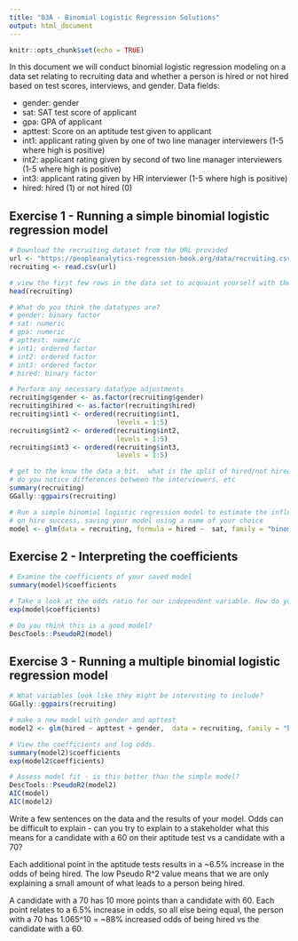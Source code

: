```yaml
---
title: "03A - Binomial Logistic Regression Solutions"
output: html_document
---
```

  
```r
knitr::opts_chunk$set(echo = TRUE)
```

In this document we will conduct binomial logistic regression modeling on a data set relating to recruiting data and whether a person is hired or not hired based on test scores, interviews, and gender.  Data fields: 

  - gender: gender
  - sat: SAT test score of applicant
  - gpa: GPA of applicant
  - apttest: Score on an aptitude test given to applicant
  - int1: applicant rating given by one of two line manager interviewers (1-5 where high is positive)
  - int2: applicant rating given by second of two line manager interviewers (1-5 where high is positive)
  - int3: applicant rating given by HR interviewer (1-5 where high is positive)
  - hired: hired (1) or not hired (0)

## Exercise 1 - Running a simple binomial logistic regression model

```r
# Download the recruiting dataset from the URL provided
url <- "https://peopleanalytics-regression-book.org/data/recruiting.csv"
recruiting <- read.csv(url)

```

```r
# view the first few rows in the data set to acquaint yourself with the data
head(recruiting)
```

```r
# What do you think the datatypes are?
# gender: binary factor
# sat: numeric
# gpa: numeric
# apttest: numeric
# int1: ordered factor
# int2: ordered factor
# int3: ordered factor
# hired: binary factor
```


```r
# Perform any necessary datatype adjustments
recruiting$gender <- as.factor(recruiting$gender)
recruiting$hired <- as.factor(recruiting$hired)
recruiting$int1 <- ordered(recruiting$int1,
                           levels = 1:5)
recruiting$int2 <- ordered(recruiting$int2,
                           levels = 1:5)
recruiting$int3 <- ordered(recruiting$int3,
                           levels = 1:5)
```

```r
# get to the know the data a bit.  what is the split of hired/not hired,
# do you notice differences between the interviewers, etc
summary(recruiting)
GGally::ggpairs(recruiting)
```

```r
# Run a simple binomial logistic regression model to estimate the influence of SAT scores
# on hire success, saving your model using a name of your choice
model <- glm(data = recruiting, formula = hired ~  sat, family = "binomial")

```


## Exercise 2 - Interpreting the coefficients

```r
# Examine the coefficients of your saved model
summary(model)$coefficients

```

```r
# Take a look at the odds ratio for our independent variable. How do you interpret this?
exp(model$coefficients)

```

```r
# Do you think this is a good model?
DescTools::PseudoR2(model)
```

## Exercise 3 - Running a multiple binomial logistic regression model

```r
# What variables look like they might be interesting to include?
GGally::ggpairs(recruiting)

```

```r
# make a new model with gender and apttest
model2 <- glm(hired ~ apttest + gender,  data = recruiting, family = "binomial")
```

```r
# View the coefficients and log odds.
summary(model2)$coefficients
exp(model2$coefficients)
```


```r
# Assess model fit - is this better than the simple model?
DescTools::PseudoR2(model2)
AIC(model)
AIC(model2)
```

Write a few sentences on the data and the results of your model.  Odds can be difficult to explain - can you try to 
explain to a stakeholder what this means for a candidate with a 60 on their aptitude test vs a candidate with a 70?

Each additional point in the aptitude tests results in a ~6.5% increase in the odds of being hired.
The low Pseudo R^2 value means that we are only explaining a small amount of what leads to a person being hired.

A candidate with a 70 has 10 more points than a candidate with 60.  Each point relates to a 6.5% increase in odds, so all
else being equal, the person with a 70 has 1.065^10 = ~88% increased odds of being hired vs the candidate with a 60.
